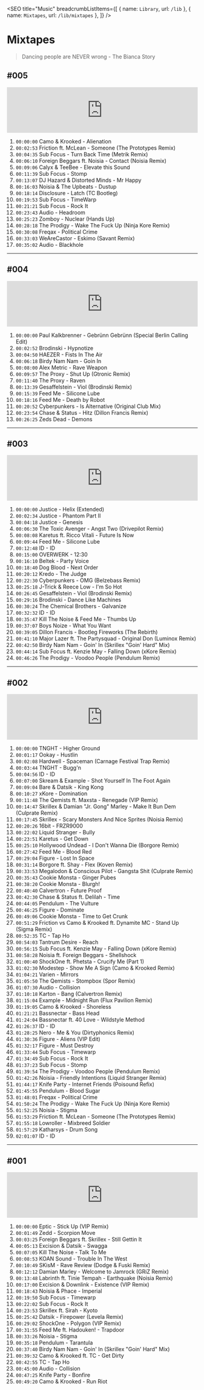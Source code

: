 
<SEO
  title="Music"
  breadcrumbListItems={[
    { name: `Library`, url: `/lib` },
    { name: `Mixtapes`, url: `/lib/mixtapes` },
  ]}
/>


# Mixtapes

> Dancing people are NEVER wrong - The Bianca Story

## #005

<iframe
  title="mixtape-dz-005"
  width="100%"
  height="120"
  src="https://www.mixcloud.com/widget/iframe/?hide_cover=1&feed=%2Fdzzzz%2Fm002-testing-db%2F"
  frameBorder="0"
></iframe>

1.  `00:00:00` Camo & Krooked - Alienation
2.  `00:02:53` Friction ft. McLean - Someone (The Prototypes Remix)
3.  `00:04:35` Sub Focus - Turn Back Time (Metrik Remix)
4.  `00:06:10` Foreign Beggars ft. Noisia - Contact (Noisia Remix)
5.  `00:09:06` Calyx & TeeBee - Elevate this Sound
6.  `00:11:39` Sub Focus - Stomp
7.  `00:13:07` DJ Hazard & Distorted Minds - Mr Happy
8.  `00:16:03` Noisia & The Upbeats - Dustup
9.  `00:18:14` Disclosure - Latch (TC Bootleg)
10. `00:19:53` Sub Focus - TimeWarp
11. `00:21:21` Sub Focus - Rock It
12. `00:23:43` Audio - Headroom
13. `00:25:23` Zomboy - Nuclear (Hands Up)
14. `00:28:18` The Prodigy - Wake The Fuck Up (Ninja Kore Remix)
15. `00:30:08` Freqax - Political Crime
16. `00:33:03` WeAreCastor - Eskimo (Savant Remix)
17. `00:35:02` Audio - Blackhole

---

## #004

<iframe
  title="mixtape-dz-004"
  width="100%"
  height="120"
  src="https://www.mixcloud.com/widget/iframe/?hide_cover=1&feed=%2Fdzzzz%2Fmini001-minimix-19-11-2013-420am%2F"
  frameBorder="0"
></iframe>

1.  `00:00:00` Paul Kalkbrenner - Gebrünn Gebrünn (Special Berlin Calling Edit)
2.  `00:02:52` Brodinski - Hypnotize
3.  `00:04:50` HAEZER - Fists In The Air
4.  `00:06:18` Birdy Nam Nam - Goin In
5.  `00:08:00` Alex Metric - Rave Weapon
6.  `00:09:57` The Proxy - Shut Up (Gtronic Remix)
7.  `00:11:40` The Proxy - Raven
8.  `00:13:39` Gesaffelstein - Viol (Brodinski Remix)
9.  `00:15:39` Feed Me - Silicone Lube
10. `00:18:16` Feed Me - Death by Robot
11. `00:20:52` Cyberpunkers - Is Alternative (Original Club Mix)
12. `00:23:54` Chase & Status - Hitz (Dillon Francis Remix)
13. `00:26:25` Zeds Dead - Demons

---

## #003

<iframe
  title="mixtape-dz-003"
  width="100%"
  height="120"
  src="https://www.mixcloud.com/widget/iframe/?hide_cover=1&feed=%2Fdzzzz%2Fm006-liveset-arraial-gank-fct-2013%2F"
  frameBorder="0"
></iframe>

1.  `00:00:00` Justice - Helix (Extended)
2.  `00:02:34` Justice - Phantom Part II
3.  `00:04:18` Justice - Genesis
4.  `00:06:30` The Toxic Avenger - Angst Two (Drivepilot Remix)
5.  `00:08:08` Karetus ft. Ricco Vitali - Future Is Now
6.  `00:09:44` Feed Me - Silicone Lube
7.  `00:12:48` ID - ID
8.  `00:15:00` OVERWERK - 12:30
9.  `00:16:10` Beltek - Party Voice
10. `00:18:40` Dog Blood - Next Order
11. `00:20:12` Kredo - The Judge
12. `00:22:30` Cyberpunkers - OMG (Belzebass Remix)
13. `00:25:18` J-Trick & Reece Low - I'm So Hot
14. `00:26:45` Gesaffelstein - Viol (Brodinski Remix)
15. `00:29:16` Brodinski - Dance Like Machines
16. `00:30:24` The Chemical Brothers - Galvanize
17. `00:32:32` ID - ID
18. `00:35:47` Kill The Noise & Feed Me - Thumbs Up
19. `00:37:07` Boys Noize - What You Want
20. `00:39:05` Dillon Francis - Bootleg Fireworks (The Rebirth)
21. `00:41:10` Major Lazer ft. The Partysquad - Original Don (Luminox Remix)
22. `00:42:50` Birdy Nam Nam - Goin' In (Skrillex "Goin' Hard" Mix)
23. `00:44:14` Sub Focus ft. Kenzie May - Falling Down (xKore Remix)
24. `00:46:26` The Prodigy - Voodoo People (Pendulum Remix)

---

## #002

<iframe
  title="mixtape-dz-002"
  width="100%"
  height="120"
  src="https://www.mixcloud.com/widget/iframe/?hide_cover=1&feed=%2Fdzzzz%2Fm002-liveset-peniche-halloween%2F"
  frameBorder="0"
></iframe>

1.  `00:00:00` TNGHT - Higher Ground
2.  `00:01:17` Ookay - Hustlin
3.  `00:02:08` Hardwell - Spaceman (Carnage Festival Trap Remix)
4.  `00:03:44` TNGHT - Bugg'n
5.  `00:04:56` ID - ID
6.  `00:07:00` Skream & Example - Shot Yourself In The Foot Again
7.  `00:09:04` Bare & Datsik - King Kong
8.  `00:10:27` xKore - Domination
9.  `00:11:48` The Qemists ft. Maxsta - Renegade (VIP Remix)
10. `00:14:47` Skrillex & Damian "Jr. Gong" Marley - Make It Bun Dem (Culprate Remix)
11. `00:17:45` Skrillex - Scary Monsters And Nice Sprites (Noisia Remix)
12. `00:20:26` 16bit - FRZR9000
13. `00:22:02` Liquid Stranger - Bully
14. `00:23:51` Karetus - Get Down
15. `00:25:10` Hollywood Undead - I Don't Wanna Die (Borgore Remix)
16. `00:27:42` Feed Me - Blood Red
17. `00:29:04` Figure - Lost In Space
18. `00:31:14` Borgore ft. Shay - Flex (Koven Remix)
19. `00:33:53` Megalodon & Conscious Pilot - Gangsta Shit (Culprate Remix)
20. `00:35:43` Cookie Monsta - Ginger Pubes
21. `00:38:20` Cookie Monsta - Blurgh!
22. `00:40:40` Calvertron - Future Proof
23. `00:42:30` Chase & Status ft. Delilah - Time
24. `00:44:05` Pendulum - The Vulture
25. `00:46:25` Figure - Dominate
26. `00:49:06` Cookie Monsta - Time to Get Crunk
27. `00:51:29` Friction vs Camo & Krooked ft. Dynamite MC - Stand Up (Sigma Remix)
28. `00:52:35` TC - Tap Ho
29. `00:54:03` Tantrum Desire - Reach
30. `00:56:15` Sub Focus ft. Kenzie May - Falling Down (xKore Remix)
31. `00:58:28` Noisia ft. Foreign Beggars - Shellshock
32. `01:00:40` ShockOne ft. Phetsta - Crucify Me (Part 1)
33. `01:02:30` Modestep - Show Me A Sign (Camo & Krooked Remix)
34. `01:04:21` Varien - Mirrors
35. `01:05:50` The Qemists - Stompbox (Spor Remix)
36. `01:07:30` Audio - Collision
37. `01:10:18` Karton - Bang (Calvertron Remix)
38. `01:15:04` Example - Midnight Run (Flux Pavilion Remix)
39. `01:19:05` Camo & Krooked - Shoreless
40. `01:21:21` Bassnectar - Bass Head
41. `01:24:04` Bassnectar ft. 40 Love - Wildstyle Method
42. `01:26:37` ID - ID
43. `01:28:25` Nero - Me & You (Dirtyphonics Remix)
44. `01:30:36` Figure - Aliens (VIP Edit)
45. `01:32:17` Figure - Must Destroy
46. `01:33:44` Sub Focus - Timewarp
47. `01:34:49` Sub Focus - Rock It
48. `01:37:23` Sub Focus - Stomp
49. `01:39:54` The Prodigy - Voodoo People (Pendulum Remix)
50. `01:42:26` Noisia - Friendly Intentions (Liquid Stranger Remix)
51. `01:44:17` Knife Party - Internet Friends (Poisound Refix)
52. `01:45:55` Pendulum - Blood Sugar
53. `01:48:01` Freqax - Political Crime
54. `01:50:24` The Prodigy - Wake The Fuck Up (Ninja Kore Remix)
55. `01:52:25` Noisia - Stigma
56. `01:53:29` Friction ft. McLean - Someone (The Prototypes Remix)
57. `01:55:18` Lowroller - Mixbreed Soldier
58. `01:57:29` Katharsys - Drum Song
59. `02:01:07` ID - ID

---

## #001

<iframe
  title="mixtape-dz-001"
  width="100%"
  height="120"
  src="https://www.mixcloud.com/widget/iframe/?hide_cover=1&feed=%2Fdzzzz%2Fm001-liveset-semana-caloiro-peniche%2F"
  frameBorder="0"
></iframe>

1.  `00:00:00` Eptic - Stick Up (VIP Remix)
2.  `00:01:49` Zedd - Scorpion Move
3.  `00:03:25` Foreign Beggars ft. Skrillex - Still Gettin It
4.  `00:05:13` Excision & Datsik - Swagga
5.  `00:07:05` Kill The Noise - Talk To Me
6.  `00:08:53` KOAN Sound - Trouble In The West
7.  `00:10:49` SKisM - Rave Review (Dodge & Fuski Remix)
8.  `00:12:12` Damian Marley - Welcome to Jamrock (GRiZ Remix)
9.  `00:13:48` Labrinth ft. Tinie Tempah - Earthquake (Noisia Remix)
10. `00:17:00` Excision & Downlink - Existence (VIP Remix)
11. `00:18:43` Noisia & Phace - Imperial
12. `00:19:50` Sub Focus - Timewarp
13. `00:22:02` Sub Focus - Rock It
14. `00:23:53` Skrillex ft. Sirah - Kyoto
15. `00:25:42` Datsik - Firepower (Levela Remix)
16. `00:29:02` ShockOne - Polygon (VIP Remix)
17. `00:31:55` Feed Me ft. Hadouken! - Trapdoor
18. `00:33:26` Noisia - Stigma
19. `00:35:18` Pendulum - Tarantula
20. `00:37:40` Birdy Nam Nam - Goin' In (Skrillex "Goin' Hard" Mix)
21. `00:39:32` Camo & Krooked ft. TC - Get Dirty
22. `00:42:55` TC - Tap Ho
23. `00:45:00` Audio - Collision
24. `00:47:25` Knife Party - Bonfire
25. `00:49:20` Camo & Krooked - Run Riot
